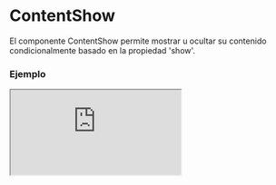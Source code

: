 
# ContentShow

El componente ContentShow permite mostrar u ocultar su contenido condicionalmente basado en la propiedad 'show'.

### Ejemplo

<Iframe src="https://fenextjs-component-storybook.vercel.app/iframe.html?args=&id=component-content-show--index&viewMode=story" />

### Importacion

Para importar el componente ContentShow, se puede hacer desde fenextjs

```tsx copy
import { ContentShow } from "fenextjs";
```

### Parametros

| Parametro | Tipo | Requerido | Default | Descripcion |
| --------- | ---- | --------- | ------- | ----------- |
| children | ReactNode | no | undefined | El contenido que se mostrará o ocultará dependiendo del valor de 'show'. |
| show | boolean | no | true | Determina si el contenido debe mostrarse. Si es false, el contenido se ocultará. |
| className | string | no | '' | Clase CSS para personalizar el contenedor del componente. |

### Storybook

Para ver el storybook del componente lo puede hacer con este [link](https://fenextjs-component-storybook.vercel.app/?path=/story/component-content-show--index)

### Usos

- Básico

```tsx copy
<ContentShow show={true}><div>Contenido visible</div></ContentShow>
```

- Contenido oculto

```tsx copy
<ContentShow show={false}><div>Contenido oculto</div></ContentShow>
```

